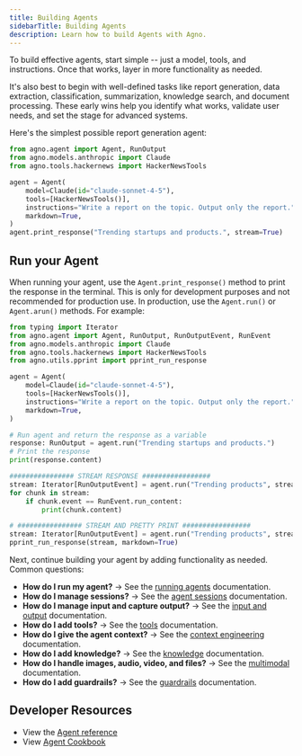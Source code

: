 ```yaml
---
title: Building Agents
sidebarTitle: Building Agents
description: Learn how to build Agents with Agno.
---
```


To build effective agents, start simple -- just a model, tools, and instructions. Once that works, layer in more functionality as needed.

It's also best to begin with well-defined tasks like report generation, data extraction, classification, summarization, knowledge search, and document processing. These early wins help you identify what works, validate user needs, and set the stage for advanced systems.

Here's the simplest possible report generation agent:

```python hackernews_agent.py lines
from agno.agent import Agent, RunOutput
from agno.models.anthropic import Claude
from agno.tools.hackernews import HackerNewsTools

agent = Agent(
    model=Claude(id="claude-sonnet-4-5"),
    tools=[HackerNewsTools()],
    instructions="Write a report on the topic. Output only the report.",
    markdown=True,
)
agent.print_response("Trending startups and products.", stream=True)
```

## Run your Agent

When running your agent, use the `Agent.print_response()` method to print the response in the terminal. This is only for development purposes and not recommended for production use. In production, use the `Agent.run()` or `Agent.arun()` methods. For example:

```python
from typing import Iterator
from agno.agent import Agent, RunOutput, RunOutputEvent, RunEvent
from agno.models.anthropic import Claude
from agno.tools.hackernews import HackerNewsTools
from agno.utils.pprint import pprint_run_response

agent = Agent(
    model=Claude(id="claude-sonnet-4-5"),
    tools=[HackerNewsTools()],
    instructions="Write a report on the topic. Output only the report.",
    markdown=True,
)

# Run agent and return the response as a variable
response: RunOutput = agent.run("Trending startups and products.")
# Print the response
print(response.content)

################ STREAM RESPONSE #################
stream: Iterator[RunOutputEvent] = agent.run("Trending products", stream=True)
for chunk in stream:
    if chunk.event == RunEvent.run_content:
        print(chunk.content)

# ################ STREAM AND PRETTY PRINT #################
stream: Iterator[RunOutputEvent] = agent.run("Trending products", stream=True)
pprint_run_response(stream, markdown=True)
```

Next, continue building your agent by adding functionality as needed. Common questions:

- **How do I run my agent?** -> See the [running agents](/concepts/agents/running-agents) documentation.
- **How do I manage sessions?** -> See the [agent sessions](/concepts/agents/sessions) documentation.
- **How do I manage input and capture output?** -> See the [input and output](/concepts/agents/input-output) documentation.
- **How do I add tools?** -> See the [tools](/concepts/agents/tools) documentation.
- **How do I give the agent context?** -> See the [context engineering](/concepts/agents/context) documentation.
- **How do I add knowledge?** -> See the [knowledge](/concepts/agents/knowledge) documentation.
- **How do I handle images, audio, video, and files?** -> See the [multimodal](/concepts/multimodal) documentation.
- **How do I add guardrails?** -> See the [guardrails](/concepts/agents/guardrails) documentation.

## Developer Resources

- View the [Agent reference](/reference/agents/agent)
- View [Agent Cookbook](https://github.com/agno-agi/agno/tree/main/cookbook/agents/README.md)
